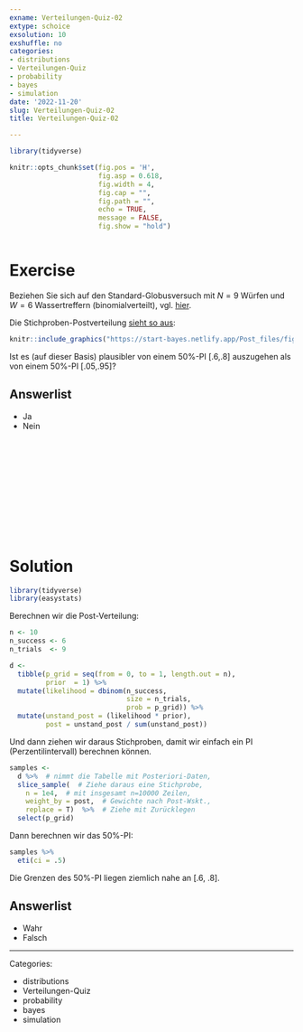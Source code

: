 ```yaml
---
exname: Verteilungen-Quiz-02
extype: schoice
exsolution: 10
exshuffle: no
categories:
- distributions
- Verteilungen-Quiz
- probability
- bayes
- simulation
date: '2022-11-20'
slug: Verteilungen-Quiz-02
title: Verteilungen-Quiz-02

---
```





```r
library(tidyverse)
```


```r
knitr::opts_chunk$set(fig.pos = 'H',
                      fig.asp = 0.618,
                      fig.width = 4,
                      fig.cap = "", 
                      fig.path = "",
                      echo = TRUE,
                      message = FALSE,
                      fig.show = "hold")



```






# Exercise

Beziehen Sie sich auf den Standard-Globusversuch mit $N=9$ Würfen und $W=6$ Wassertreffern
(binomialverteilt), vgl. [hier](https://start-bayes.netlify.app/post#mit-stichproben-die-post-verteilung-zusammenfassen).

Die Stichproben-Postverteilung [sieht so aus](https://start-bayes.netlify.app/post#fig-samples1):

```r
knitr::include_graphics("https://start-bayes.netlify.app/Post_files/figure-html/fig-samples1-1.png")
```


Ist es (auf dieser Basis) plausibler von einem 50%-PI [.6,.8] auszugehen als von einem 50%-PI [.05,.95]?


Answerlist
----------
* Ja
* Nein



</br>
</br>
</br>
</br>
</br>
</br>
</br>
</br>
</br>
</br>

# Solution

```r
library(tidyverse)
library(easystats)
```



Berechnen wir die Post-Verteilung:

```r
n <- 10
n_success <- 6
n_trials  <- 9

d <-
  tibble(p_grid = seq(from = 0, to = 1, length.out = n),
         prior  = 1) %>% 
  mutate(likelihood = dbinom(n_success, 
                             size = n_trials, 
                             prob = p_grid)) %>% 
  mutate(unstand_post = (likelihood * prior),
         post = unstand_post / sum(unstand_post))
```

Und dann ziehen wir daraus Stichproben,
damit wir einfach ein PI (Perzentilintervall) berechnen können.

```r
samples <-
  d %>%  # nimmt die Tabelle mit Posteriori-Daten,
  slice_sample(  # Ziehe daraus eine Stichprobe,
    n = 1e4,  # mit insgesamt n=10000 Zeilen,
    weight_by = post,  # Gewichte nach Post-Wskt.,
    replace = T)  %>%  # Ziehe mit Zurücklegen
  select(p_grid)
```


Dann berechnen wir das 50%-PI:


```r
samples %>% 
  eti(ci = .5)
```


Die Grenzen des 50%-PI liegen ziemlich nahe an [.6, .8].


Answerlist
----------


* Wahr
* Falsch





---

Categories: 

- distributions
- Verteilungen-Quiz
- probability
- bayes
- simulation


